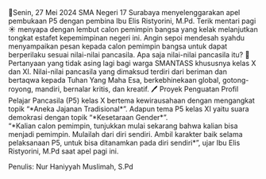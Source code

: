 <div className="text-justify">
  📅Senin, 27 Mei 2024 SMA Negeri 17 Surabaya menyelenggarakan apel pembukaan P5
  dengan pembina Ibu Elis Ristyorini, M.Pd. Terik mentari pagi ☀️ menyapa dengan
  lembut calon pemimpin bangsa yang kelak melanjutkan tongkat estafet
  kepemimpinan negeri ini. Angin sepoi mendesah syahdu menyampaikan pesan kepada
  calon pemimpin bangsa untuk dapat berperilaku sesuai nilai-nilai pancasila.
  Apa saja nilai-nilai pancasila itu? 🤔
</div>

<div className="text-justify">
  Pertanyaan yang tidak asing lagi bagi warga SMANTASS khususnya kelas X dan XI.
  Nilai-nilai pancasila yang dimaksud terdiri dari beriman dan bertaqwa kepada
  Tuhan Yang Maha Esa, berkebhinekaan global, gotong-royong, mandiri, bernalar
  kritis, dan kreatif. 🖊️ Proyek Penguatan Profil Pelajar Pancasila (P5) kelas X
  bertema kewirausahaan dengan mengangkat topik “*Aneka Jajanan Tradisional*”.
  Adapun tema P5 kelas XI yaitu suara demokrasi dengan topik “*Kesetaraan
  Gender*”.
</div>

<div className="text-justify">
  “*Kalian calon pemimpin, tunjukkan mulai sekarang bahwa kalian bisa menjadi
  pemimpin. Mulailah dari diri sendiri. Ambil karakter baik selama pelaksanaan
  P5, untuk bisa ditanamkan pada diri sendiri*”, ujar Ibu Elis Ristyorini, M.Pd
  saat apel pagi ini.
</div>

Penulis: Nur Haniyyah Muslimah, S.Pd